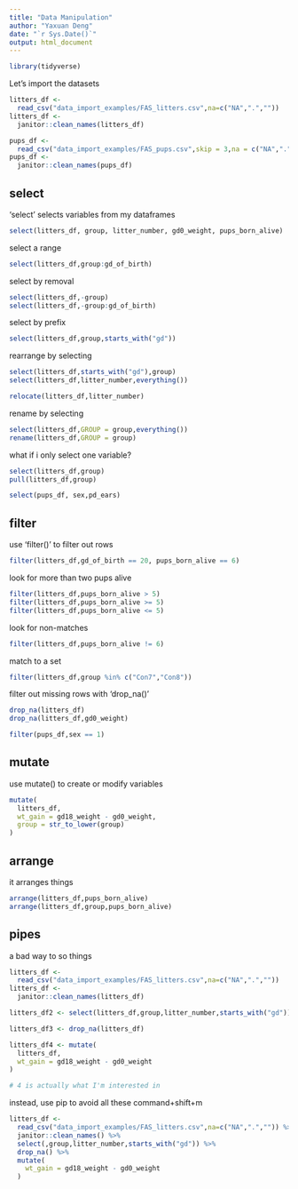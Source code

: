 ```yaml
---
title: "Data Manipulation"
author: "Yaxuan Deng"
date: "`r Sys.Date()`"
output: html_document
---
```


```r
library(tidyverse)
```

Let's import the datasets

```r
litters_df <- 
  read_csv("data_import_examples/FAS_litters.csv",na=c("NA",".",""))
litters_df <- 
  janitor::clean_names(litters_df)

pups_df <- 
  read_csv("data_import_examples/FAS_pups.csv",skip = 3,na = c("NA",".",""))
pups_df <- 
  janitor::clean_names(pups_df)
```
## select

'select' selects variables from my dataframes

```r
select(litters_df, group, litter_number, gd0_weight, pups_born_alive)
```

select a range

```r
select(litters_df,group:gd_of_birth)
```

select by removal

```r
select(litters_df,-group)
select(litters_df,-group:gd_of_birth)
```

select by prefix

```r
select(litters_df,group,starts_with("gd"))
```

rearrange by selecting

```r
select(litters_df,starts_with("gd"),group)
select(litters_df,litter_number,everything())
```

```r
relocate(litters_df,litter_number)
```


rename by selecting

```r
select(litters_df,GROUP = group,everything())
rename(litters_df,GROUP = group)
```
what if i only select one variable?

```r
select(litters_df,group)
pull(litters_df,group)
```

```r
select(pups_df, sex,pd_ears)
```

## filter

use 'filter()' to filter out rows

```r
filter(litters_df,gd_of_birth == 20, pups_born_alive == 6)
```

look for more than two pups alive

```r
filter(litters_df,pups_born_alive > 5)
filter(litters_df,pups_born_alive >= 5)
filter(litters_df,pups_born_alive <= 5)
```

look for non-matches

```r
filter(litters_df,pups_born_alive != 6)
```

match to a set

```r
filter(litters_df,group %in% c("Con7","Con8"))
```

filter out missing rows with 'drop_na()'

```r
drop_na(litters_df)
drop_na(litters_df,gd0_weight)
```
```r
filter(pups_df,sex == 1)
```


## mutate

use mutate() to create or modify variables

```r
mutate(
  litters_df,
  wt_gain = gd18_weight - gd0_weight,
  group = str_to_lower(group)
)
```

## arrange

it arranges things

```r
arrange(litters_df,pups_born_alive)
arrange(litters_df,group,pups_born_alive)
```

## pipes

a bad way to so things

```r
litters_df <- 
  read_csv("data_import_examples/FAS_litters.csv",na=c("NA",".",""))
litters_df <- 
  janitor::clean_names(litters_df)

litters_df2 <- select(litters_df,group,litter_number,starts_with("gd"))

litters_df3 <- drop_na(litters_df)

litters_df4 <- mutate(
  litters_df,
  wt_gain = gd18_weight - gd0_weight
)

# 4 is actually what I'm interested in
```

instead, use pip to avoid all these
command+shift+m

```r
litters_df <- 
  read_csv("data_import_examples/FAS_litters.csv",na=c("NA",".","")) %>% 
  janitor::clean_names() %>% 
  select(,group,litter_number,starts_with("gd")) %>% 
  drop_na() %>% 
  mutate(
    wt_gain = gd18_weight - gd0_weight
  )
```


